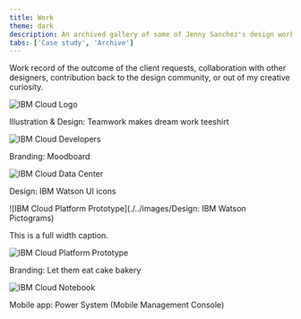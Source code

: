 ```yaml
---
title: Work
theme: dark
description: An archived gallery of some of Jenny Sanchez's design work.
tabs: ['Case study', 'Archive']
---
```


Work record of the outcome of the client requests, collaboration with other designers, contribution back to the design community, or out of my creative curiosity.



<Row>

<Column colMd={8} colLg={8}>

![IBM Cloud Logo](./../images/archive-teamwork-tee.jpg)

<Caption>Illustration & Design: Teamwork makes dream work teeshirt</Caption>

</Column>

<Column colMd={4} colLg={4}>

![IBM Cloud Developers](./../images/archive-moodboard.jpg)

<Caption>Branding: Moodboard</Caption>

</Column>

</Row>

<Row>

<Column colMd={4} colLg={4}>

![IBM Cloud Data Center](./../images/archive-watson-uiicon.jpg)

<Caption>Design: IBM Watson UI icons</Caption>

</Column>

<Column colMd={8} colLg={8}>

![IBM Cloud Platform Prototype](./../images/Design: IBM Watson Pictograms)

<Caption>This is a full width caption.</Caption>

</Column>

</Row>

<Row>

<Column colMd={8} colLg={8}>

![IBM Cloud Platform Prototype](./../images/archive-letthemeatcake-brandsystem.jpg)

<Caption>Branding: Let them eat cake bakery</Caption>

</Column>

<Column colMd={4} colLg={4}>

![IBM Cloud Notebook](./../images/archive-power-mobile.jpg)

<Caption>Mobile app: Power System (Mobile Management Console)</Caption>

</Column>

</Row>
